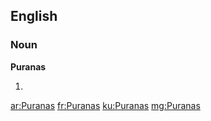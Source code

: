 ==English==

===Noun===
'''Puranas'''

# {{plural of|Purana}}

[[ar:Puranas]]
[[fr:Puranas]]
[[ku:Puranas]]
[[mg:Puranas]]